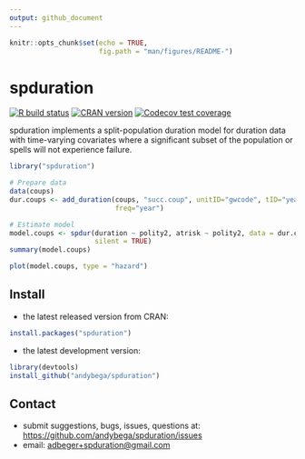 ```yaml
---
output: github_document
---
```


```r
knitr::opts_chunk$set(echo = TRUE,
                      fig.path = "man/figures/README-")
```

spduration
==========

[![R build status](https://github.com/andybega/spduration/workflows/R-CMD-check/badge.svg)](https://github.com/andybega/spduration/actions)
[![CRAN version](http://www.r-pkg.org/badges/version/spduration)](https://cran.r-project.org/package=spduration)
[![Codecov test coverage](https://codecov.io/gh/andybega/spduration/branch/master/graph/badge.svg)](https://codecov.io/gh/andybega/spduration?branch=master)

spduration implements a split-population duration model for duration data with time-varying covariates where a significant subset of the population or spells will not experience failure. 

```r
library("spduration")

# Prepare data
data(coups)
dur.coups <- add_duration(coups, "succ.coup", unitID="gwcode", tID="year",
                          freq="year")

# Estimate model
model.coups <- spdur(duration ~ polity2, atrisk ~ polity2, data = dur.coups,
                     silent = TRUE)
summary(model.coups)
```

```r
plot(model.coups, type = "hazard")
```


## Install

* the latest released version from CRAN: 
```r
install.packages("spduration")
```

* the latest development version: 
```r
library(devtools)
install_github("andybega/spduration")
```

## Contact

- submit suggestions, bugs, issues, questions at: [https://github.com/andybega/spduration/issues](https://github.com/andybega/spduration/issues)
- email: [adbeger+spduration@gmail.com](mailto:adbeger+spduration@gmail.com)

